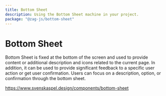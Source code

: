 ```yaml
---
title: Bottom Sheet
description: Using the Bottom Sheet machine in your project.
package: "@zag-js/bottom-sheet"
---
```


# Bottom Sheet

Bottom Sheet is fixed at the bottom of the screen and used to provide content or
additional description and icons related to the current page. In addition, it
can be used to provide significant feedback to a specific user action or get
user confirmation. Users can focus on a description, option, or confirmation
through the bottom sheet.

https://www.svenskaspel.design/components/bottom-sheet
